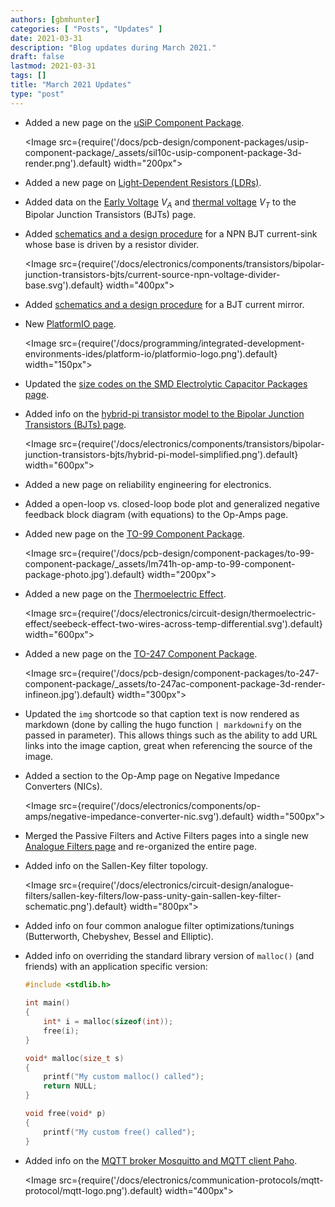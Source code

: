 ```yaml
---
authors: [gbmhunter]
categories: [ "Posts", "Updates" ]
date: 2021-03-31
description: "Blog updates during March 2021."
draft: false
lastmod: 2021-03-31
tags: []
title: "March 2021 Updates"
type: "post"
---
```


* Added a new page on the [uSiP Component Package](/pcb-design/component-packages/usip-component-package/).

    <Image src={require('/docs/pcb-design/component-packages/usip-component-package/_assets/sil10c-usip-component-package-3d-render.png').default} width="200px"></Image>

* Added a new page on [Light-Dependent Resistors (LDRs)](/electronics/components/light-dependent-resistors-ldrs).

* Added data on the [Early Voltage](/electronics/components/transistors/bipolar-junction-transistors-bjts#early-voltage-va) $V_A$ and [thermal voltage](/electronics/components/transistors/bipolar-junction-transistors-bjts#thermal-voltage) $V_T$ to the Bipolar Junction Transistors (BJTs) page.

* Added [schematics and a design procedure](/electronics/components/transistors/bipolar-junction-transistors-bjts#using-a-resistor-divider-to-drive-the-base) for a NPN BJT current-sink whose base is driven by a resistor divider.

    <Image src={require('/docs/electronics/components/transistors/bipolar-junction-transistors-bjts/current-source-npn-voltage-divider-base.svg').default} width="400px"></Image>

* Added [schematics and a design procedure](/electronics/components/transistors/bipolar-junction-transistors-bjts#current-mirrors) for a BJT current mirror.

* New [PlatformIO page](/programming/integrated-development-environments-ides/platform-io).

    <Image src={require('/docs/programming/integrated-development-environments-ides/platform-io/platformio-logo.png').default} width="150px"></Image>

* Updated the [size codes on the SMD Electrolytic Capacitor Packages page](/pcb-design/component-packages/smd-electrolytic-capacitor-packages).

* Added info on the [hybrid-pi transistor model to the Bipolar Junction Transistors (BJTs) page](/electronics/components/transistors/bipolar-junction-transistors-bjts#hybrid-pi-transistor-model).

    <Image src={require('/docs/electronics/components/transistors/bipolar-junction-transistors-bjts/hybrid-pi-model-simplified.png').default} width="600px"></Image>

* Added a new page on reliability engineering for electronics.

* Added a open-loop vs. closed-loop bode plot and generalized negative feedback block diagram (with equations) to the Op-Amps page.

* Added new page on the [TO-99 Component Package](/pcb-design/component-packages/to-99-component-package).

    <Image src={require('/docs/pcb-design/component-packages/to-99-component-package/_assets/lm741h-op-amp-to-99-component-package-photo.jpg').default} width="200px"></Image>

* Added a new page on the [Thermoelectric Effect](/electronics/circuit-design/thermoelectric-effect).

    <Image src={require('/docs/electronics/circuit-design/thermoelectric-effect/seebeck-effect-two-wires-across-temp-differential.svg').default} width="600px"></Image>

* Added a new page on the [TO-247 Component Package](/pcb-design/component-packages/to-247-component-package).

    <Image src={require('/docs/pcb-design/component-packages/to-247-component-package/_assets/to-247ac-component-package-3d-render-infineon.jpg').default} width="300px"></Image>

* Updated the `img` shortcode so that caption text is now rendered as markdown (done by calling the hugo function `| markdownify` on the passed in parameter). This allows things such as the ability to add URL links into the image caption, great when referencing the source of the image.

* Added a section to the Op-Amp page on Negative Impedance Converters (NICs).

    <Image src={require('/docs/electronics/components/op-amps/negative-impedance-converter-nic.svg').default} width="500px"></Image>

* Merged the Passive Filters and Active Filters pages into a single new [Analogue Filters page](/electronics/circuit-design/analogue-filters/) and re-organized the entire page.

* Added info on the Sallen-Key filter topology.

    <Image src={require('/docs/electronics/circuit-design/analogue-filters/sallen-key-filters/low-pass-unity-gain-sallen-key-filter-schematic.png').default} width="800px"></Image>

* Added info on four common analogue filter optimizations/tunings (Butterworth, Chebyshev, Bessel and Elliptic).

* Added info on overriding the standard library version of `malloc()` (and friends) with an application specific version:

    ```c
    #include <stdlib.h>

    int main()
    {
        int* i = malloc(sizeof(int));
        free(i);   
    }

    void* malloc(size_t s)
    {
        printf("My custom malloc() called");
        return NULL;
    }

    void free(void* p)
    {
        printf("My custom free() called");
    }
    ```

* Added info on the [MQTT broker Mosquitto and MQTT client Paho](/electronics/communication-protocols/mqtt-protocol).

    <Image src={require('/docs/electronics/communication-protocols/mqtt-protocol/mqtt-logo.png').default} width="400px"></Image>